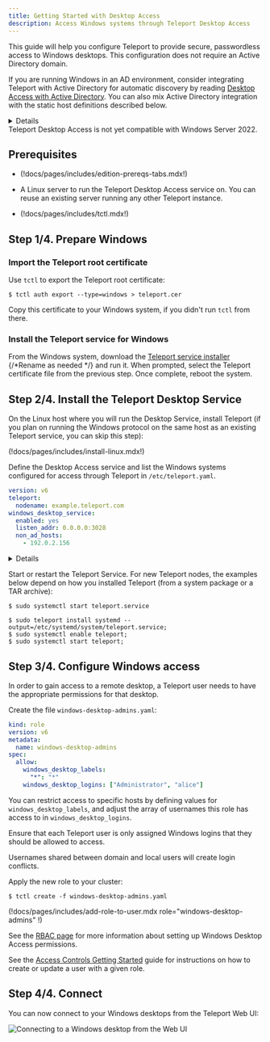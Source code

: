 ```yaml
---
title: Getting Started with Desktop Access
description: Access Windows systems through Teleport Desktop Access
---
```


This guide will help you configure Teleport to provide secure, passwordless access
to Windows desktops. This configuration does not require an Active Directory domain.

If you are running Windows in an AD environment, consider integrating Teleport
with Active Directory for automatic discovery by reading [Desktop Access with
Active Directory](./active-directory.mdx). You can also mix Active Directory
integration with the static host definitions described below.

<Details
  title="Version warning"
  opened={true}
  scope={["oss", "enterprise"]}
  scopeOnly={true}
  min="12.0"
>
Windows Access without Active Directory is available starting from Teleport `v12`.
Previous versions of Teleport can implement Windows Access by integrating with
an [Active Directory domain](./active-directory.mdx).
</Details>

<Admonition type="warning">
Teleport Desktop Access is not yet compatible with Windows Server 2022.
</Admonition>

## Prerequisites

- (!docs/pages/includes/edition-prereqs-tabs.mdx!)

- A Linux server to run the Teleport Desktop Access service on.
  You can reuse an existing server running any other Teleport instance.

- (!docs/pages/includes/tctl.mdx!)

## Step 1/4. Prepare Windows

### Import the Teleport root certificate

Use `tctl` to export the Teleport root certificate:

```code
$ tctl auth export --type=windows > teleport.cer
```

Copy this certificate to your Windows system, if you didn't run `tctl` from there.

### Install the Teleport service for Windows

From the Windows system, download the [Teleport service installer](#LinkToCome) {/*Rename as needed */}
and run it. When prompted, select the Teleport certificate file from the previous step.
Once complete, reboot the system.

## Step 2/4. Install the Teleport Desktop Service

On the Linux host where you will run the Desktop Service, install Teleport (if
you plan on running the Windows protocol on the same host as an existing Teleport
service, you can skip this step):

(!docs/pages/includes/install-linux.mdx!)

Define the Desktop Access service and list the Windows systems configured for
access through Teleport in `/etc/teleport.yaml`.

```yml
version: v6
teleport:
  nodename: example.teleport.com
windows_desktop_service:
  enabled: yes
  listen_addr: 0.0.0.0:3028
  non_ad_hosts:
    - 192.0.2.156
```

<Details title="Add labels to hosts">
You can attach labels to your Windows hosts by matching to their hostnames.
For example, to add the `cloud: ec2` label to hosts with EC2 private IP DNS names:

```diff
version: v6
teleport:
  nodename: example.teleport.com
windows_desktop_service:
  enabled: yes
  listen_addr: 0.0.0.0:3028
  non_ad_hosts:
-    - 192.0.2.156
+    - ip-192-0-2-156.us-east-2.compute.internal
+ host_labels:
+    - match: '.*\.us-east-2.compute.internal'
+      labels:
+        cloud: ec2
```

</Details>

Start or restart the Teleport Service. For new Teleport nodes, the examples below
depend on how you installed Teleport (from a system package or a TAR archive):

<Tabs>
<TabItem label="System Package">

```code
$ sudo systemctl start teleport.service
```

</TabItem>
<TabItem label="Tar Archive">

```code
$ sudo teleport install systemd --output=/etc/systemd/system/teleport.service;
$ sudo systemctl enable teleport;
$ sudo systemctl start teleport;
```

</TabItem>
</Tabs>

## Step 3/4. Configure Windows access

In order to gain access to a remote desktop, a Teleport user needs to have the
appropriate permissions for that desktop.

Create the file `windows-desktop-admins.yaml`:

```yaml
kind: role
version: v6
metadata:
  name: windows-desktop-admins
spec:
  allow:
    windows_desktop_labels:
      "*": "*"
    windows_desktop_logins: ["Administrator", "alice"]
```

You can restrict access to specific hosts by defining values for
`windows_desktop_labels`, and adjust the array of usernames this role has access
to in `windows_desktop_logins`.

<Admonition type="warning" title="RBAC Configuration">
Ensure that each Teleport user is only assigned Windows logins that they should
be allowed to access.

Usernames shared between domain and local users will create login conflicts.
</Admonition>

Apply the new role to your cluster:

```code
$ tctl create -f windows-desktop-admins.yaml
```

(\!docs/pages/includes/add-role-to-user.mdx role="windows-desktop-admins" \!)

See the [RBAC page](./rbac.mdx) for more information about setting up
Windows Desktop Access permissions.

See the [Access Controls Getting Started](../access-controls/getting-started.mdx#step-13-add-local-users-with-preset-roles)
guide for instructions on how to create or update a user with a given role.

## Step 4/4. Connect

You can now connect to your Windows desktops from the Teleport Web UI:

![Connecting to a Windows desktop from the Web UI](../../img/desktop-access/non-ad-connect.png)
